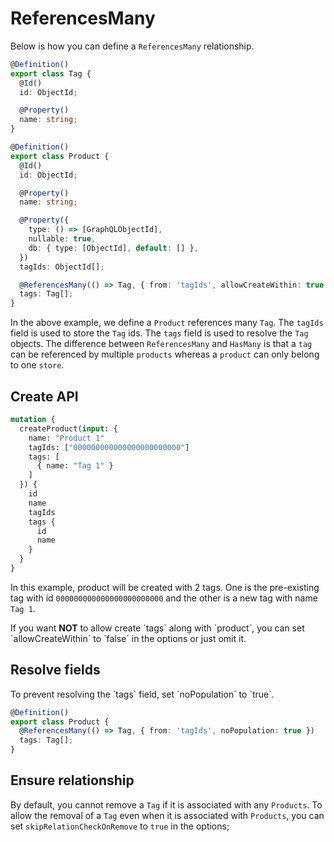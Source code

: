 
# ReferencesMany

Below is how you can define a `ReferencesMany` relationship.

```ts copy
@Definition()
export class Tag {
  @Id()
  id: ObjectId;

  @Property()
  name: string;
}

@Definition()
export class Product {
  @Id()
  id: ObjectId;

  @Property()
  name: string;

  @Property({
    type: () => [GraphQLObjectId],
    nullable: true,
    db: { type: [ObjectId], default: [] },
  })
  tagIds: ObjectId[];

  @ReferencesMany(() => Tag, { from: 'tagIds', allowCreateWithin: true })
  tags: Tag[];
}
```

In the above example, we define a `Product` references many `Tag`. The `tagIds` field is used to store the `Tag` ids. The `tags` field is used to resolve the `Tag` objects. The difference between `ReferencesMany` and `HasMany` is that a `tag` can be referenced by multiple `products` whereas a `product` can only belong to one `store`.

## Create API

```graphql copy
mutation {
  createProduct(input: {
    name: "Product 1"
    tagIds: ["000000000000000000000000"]
    tags: [
      { name: "Tag 1" }
    ]
  }) {
    id
    name
    tagIds
    tags {
      id 
      name
    }
  }
}
```

In this example, product will be created with 2 tags. One is the pre-existing tag with id `000000000000000000000000` and the other is a new tag with name `Tag 1`.

<Callout>
  If you want <b>NOT</b> to allow create `tags` along with `product`, you can set `allowCreateWithin` to `false` in the options or just omit it.
</Callout>

## Resolve fields

<Callout>
  To prevent resolving the `tags` field, set `noPopulation` to `true`.
</Callout>

```ts copy
@Definition()
export class Product {
  @ReferencesMany(() => Tag, { from: 'tagIds', noPopulation: true })
  tags: Tag[];
}
```

## Ensure relationship

By default, you cannot remove a `Tag` if it is associated with any `Products`. To allow the removal of a `Tag` even when it is associated with `Products`, you can set `skipRelationCheckOnRemove` to `true` in the options;
